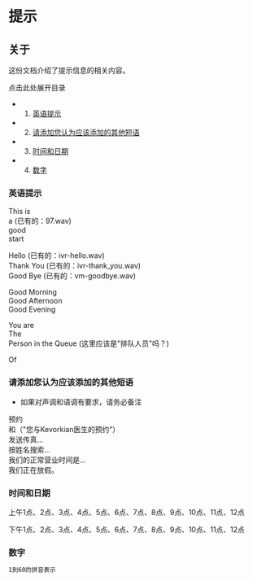 # 提示

## 关于

这份文档介绍了提示信息的相关内容。

点击此处展开目录

* 1. [英语提示](#英语提示)
* 2. [请添加您认为应该添加的其他短语](#请添加您认为应该添加的其他短语)
* 3. [时间和日期](#时间和日期)
* 4. [数字](#数字)

### 英语提示

This is  
a (已有的：97.wav)   
good  
start

  
Hello (已有的：ivr-hello.wav)   
Thank You (已有的：ivr-thank\_you.wav)  
Good Bye (已有的：vm-goodbye.wav)

Good Morning  
Good Afternoon  
Good Evening

You are  
The  
Person in the Queue (这里应该是"排队人员"吗？)

Of

### 请添加您认为应该添加的其他短语

* 如果对声调和语调有要求，请务必备注

预约  
和（"您与Kevorkian医生的预约"）  
发送传真...   
按姓名搜索...   
我们的正常营业时间是...  
我们正在放假。 

### 时间和日期

上午1点、2点、3点、4点、5点、6点、7点、8点、9点、10点、11点、12点

下午1点、2点、3点、4点、5点、6点、7点、8点、9点、10点、11点、12点

### 数字

```xml
1到60的拼音表示
```